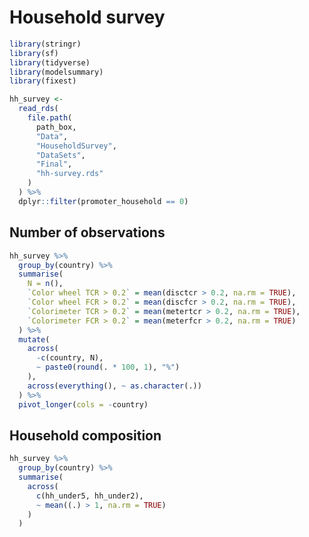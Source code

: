 # Household survey

```r
library(stringr)
library(sf)
library(tidyverse)
library(modelsummary)
library(fixest)
```


```r
hh_survey <-
  read_rds(
    file.path(
      path_box,
      "Data",
      "HouseholdSurvey",
      "DataSets",
      "Final",
      "hh-survey.rds"
    )
  ) %>%
  dplyr::filter(promoter_household == 0)
```

## Number of observations

```r
hh_survey %>%
  group_by(country) %>%
  summarise(
    N = n(), 
    `Color wheel TCR > 0.2` = mean(disctcr > 0.2, na.rm = TRUE),
    `Color wheel FCR > 0.2` = mean(discfcr > 0.2, na.rm = TRUE),
    `Colorimeter TCR > 0.2` = mean(metertcr > 0.2, na.rm = TRUE),
    `Colorimeter FCR > 0.2` = mean(meterfcr > 0.2, na.rm = TRUE)
  ) %>%
  mutate(
    across(
      -c(country, N),
      ~ paste0(round(. * 100, 1), "%")
    ),
    across(everything(), ~ as.character(.))
  ) %>%
  pivot_longer(cols = -country)
```

## Household composition

```r
hh_survey %>%
  group_by(country) %>%
  summarise(
    across(
      c(hh_under5, hh_under2),
      ~ mean((.) > 1, na.rm = TRUE)
    )
  )
```
